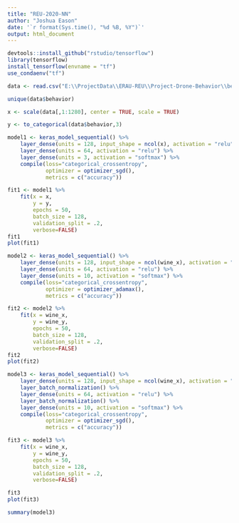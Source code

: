 ```yaml
---
title: "REU-2020-NN"
author: "Joshua Eason"
date: '`r format(Sys.time(), "%d %B, %Y")`'
output: html_document
---
```



```r

devtools::install_github("rstudio/tensorflow")
library(tensorflow)
install_tensorflow(envname = "tf")
use_condaenv("tf")


```


```r
data <- read.csv("E:\\ProjectData\\ERAU-REU\\Project-Drone-Behavior\\behavior-captures\\behavior-signal-multiple-processed.csv", sep=",")
```

```r

unique(data$behavior)

```

```r

x <- scale(data[,1:1280], center = TRUE, scale = TRUE)

y <- to_categorical(data$behavior,3)

```

```r

model1 <- keras_model_sequential() %>%
    layer_dense(units = 128, input_shape = ncol(x), activation = "relu") %>%
    layer_dense(units = 64, activation = "relu") %>%
    layer_dense(units = 3, activation = "softmax") %>%
    compile(loss="categorical_crossentropy",
            optimizer = optimizer_sgd(),
            metrics = c("accuracy"))

fit1 <- model1 %>%
    fit(x = x,
        y = y, 
        epochs = 50,
        batch_size = 128,
        validation_split = .2,
        verbose=FALSE)
fit1
plot(fit1)

```


```r

model2 <- keras_model_sequential() %>%
    layer_dense(units = 128, input_shape = ncol(wine_x), activation = "relu") %>%
    layer_dense(units = 64, activation = "relu") %>%
    layer_dense(units = 10, activation = "softmax") %>%
    compile(loss="categorical_crossentropy",
            optimizer = optimizer_adamax(),
            metrics = c("accuracy"))

fit2 <- model2 %>%
    fit(x = wine_x,
        y = wine_y, 
        epochs = 50,
        batch_size = 128,
        validation_split = .2,
        verbose=FALSE)
fit2
plot(fit2)

```


```r

model3 <- keras_model_sequential() %>%
    layer_dense(units = 128, input_shape = ncol(wine_x), activation = "relu") %>%
    layer_batch_normalization() %>%
    layer_dense(units = 64, activation = "relu") %>%
    layer_batch_normalization() %>%
    layer_dense(units = 10, activation = "softmax") %>%
    compile(loss="categorical_crossentropy",
            optimizer = optimizer_sgd(),
            metrics = c("accuracy"))

fit3 <- model3 %>%
    fit(x = wine_x,
        y = wine_y, 
        epochs = 50,
        batch_size = 128,
        validation_split = .2,
        verbose=FALSE)

fit3
plot(fit3)

summary(model3)

```
